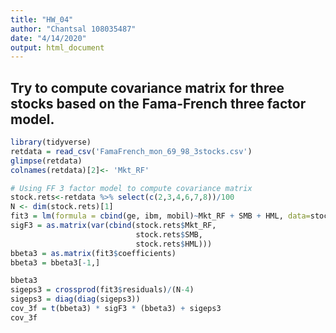 ```yaml
---
title: "HW_04"
author: "Chantsal 108035487"
date: "4/14/2020"
output: html_document
---
```


## Try to compute covariance matrix for three stocks based on the Fama-French three factor model.

```r
library(tidyverse)
retdata = read_csv('FamaFrench_mon_69_98_3stocks.csv')
glimpse(retdata)
colnames(retdata)[2]<- 'Mkt_RF' 

# Using FF 3 factor model to compute covariance matrix 
stock.rets<-retdata %>% select(c(2,3,4,6,7,8))/100
N <- dim(stock.rets)[1]
fit3 = lm(formula = cbind(ge, ibm, mobil)~Mkt_RF + SMB + HML, data=stock.rets)
sigF3 = as.matrix(var(cbind(stock.rets$Mkt_RF, 
                            stock.rets$SMB, 
                            stock.rets$HML)))
bbeta3 = as.matrix(fit3$coefficients)
bbeta3 = bbeta3[-1,]

bbeta3
sigeps3 = crossprod(fit3$residuals)/(N-4)
sigeps3 = diag(diag(sigeps3))
cov_3f = t(bbeta3) * sigF3 * (bbeta3) + sigeps3
cov_3f


```

```r

```

```r

```

```r

```
